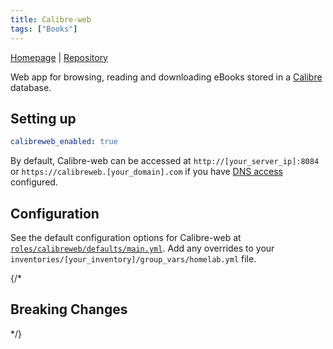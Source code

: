 ```yaml
---
title: Calibre-web
tags: ["Books"]
---
```



[Homepage](https://github.com/janeczku/calibre-web) |
[Repository](https://github.com/linuxserver/docker-calibre-web)

<Tags tags={frontmatter.tags} />

Web app for browsing, reading and downloading eBooks stored in a [Calibre](../calibre) database.

## Setting up

```yaml title="inventories/homelab/group_vars/homelab.yml"
calibreweb_enabled: true
```

By default, Calibre-web can be accessed at `http://[your_server_ip]:8084` or `https://calibreweb.[your_domain].com` if you have [DNS access](../guides/dns-access) configured.

## Configuration

See the default configuration options for Calibre-web at [`roles/calibreweb/defaults/main.yml`](https://github.com/Dylancyclone/ansible-homelab-orchestration/blob/main/roles/calibreweb/defaults/main.yml).
Add any overrides to your `inventories/[your_inventory]/group_vars/homelab.yml` file.

{/* 

## Breaking Changes

*/}